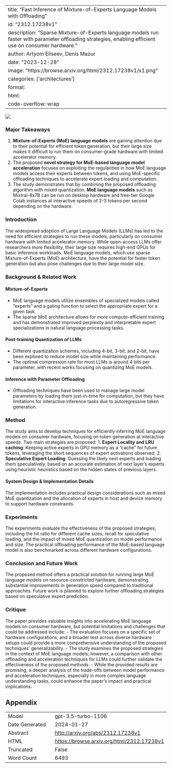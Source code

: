 
---
title: "Fast Inference of Mixture-of-Experts Language Models with Offloading"
id: "2312.17238v1"
description: "Sparse Mixture-of-Experts language models run faster with parameter offloading strategies, enabling efficient use on consumer hardware."
author: Artyom Eliseev, Denis Mazur
date: "2023-12-28"
image: "https://browse.arxiv.org/html/2312.17238v1/x1.png"
categories: ['architectures']
format:
  html:
    code-overflow: wrap
---

![](https://browse.arxiv.org/html/2312.17238v1/x1.png)

### Major Takeaways

1. **Mixture-of-Experts (MoE) language models** are gaining attention due to their potential for efficient token generation, but their large size makes it difficult to run them on consumer-grade hardware with limited accelerator memory.
2. The proposed **novel strategy for MoE-based language model acceleration** focuses on exploiting the regularities in how MoE language models access their experts between tokens, and using MoE-specific offloading techniques to accelerate expert loading and computation.
3. The study demonstrates that by combining the proposed offloading algorithm with mixed quantization, **MoE language models** such as Mixtral-8x7B can be run on desktop hardware and free-tier Google Colab instances at interactive speeds of 2-3 tokens per second depending on the hardware.

### Introduction
The widespread adoption of Large Language Models (LLMs) has led to the need for efficient strategies to run these models, particularly on consumer hardware with limited accelerator memory. While open-access LLMs offer researchers more flexibility, their large size requires high-end GPUs for basic inference workloads. MoE language models, which use sparse Mixture-of-Experts (MoE) architecture, have the potential for faster token generation but also pose challenges due to their large model size.

### Background & Related Work

#### Mixture-of-Experts
- MoE language models utilize ensembles of specialized models called "experts" and a gating function to select the appropriate expert for a given task.
- The sparse MoE architecture allows for more compute-efficient training and has demonstrated improved perplexity and interpretable expert specializations in natural language processing tasks.

#### Post-training Quantization of LLMs
- Different quantization schemes, including 4-bit, 3-bit, and 2-bit, have been explored to reduce model size while maintaining performance.
- The optimal compression rate for most LLMs is around 4 bits per parameter, with recent works focusing on quantizing MoE models.

#### Inference with Parameter Offloading
- Offloading techniques have been used to manage large model parameters by loading them just-in-time for computation, but they have limitations for interactive inference tasks due to autoregressive token generation.

### Method
The study aims to develop techniques for efficiently inferring MoE language models on consumer hardware, focusing on token generation at interactive speeds. Two main strategies are proposed:
1. **Expert Locality and LRU caching**: Keeping active experts in GPU memory as a "cache" for future tokens, leveraging the short sequences of expert activations observed.
2. **Speculative Expert Loading**: Guessing the likely next experts and loading them speculatively, based on an accurate estimation of next layer's experts using heuristic heuristics based on the hidden states of previous layers.

#### System Design & Implementation Details
The implementation includes practical design considerations such as mixed MoE quantization and the allocation of experts in host and device memory to support hardware constraints.

### Experiments
The experiments evaluate the effectiveness of the proposed strategies, including the hit ratio for different cache sizes, recall for speculative loading, and the impact of mixed MoE quantization on model performance and size. The practical offloading performance of the MoE-based language model is also benchmarked across different hardware configurations.

### Conclusion and Future Work
The proposed method offers a practical solution for running large MoE language models on resource-constricted hardware, demonstrating substantial improvements in generation speed compared to traditional approaches. Future work is planned to explore further offloading strategies based on speculative expert prediction.

### Critique
The paper provides valuable insights into accelerating MoE language models on consumer hardware, but potential limitations and challenges that could be addressed include:
- The evaluation focuses on a specific set of hardware configurations, and a broader test across diverse hardware setups could provide a more comprehensive understanding of the proposed techniques' generalizability.
- The study examines the proposed strategies in the context of MoE language models; however, a comparison with other offloading and acceleration techniques for LLMs could further validate the effectiveness of the proposed methods.
- While the provided results are promising, a deeper analysis of the trade-offs between model performance and acceleration techniques, especially in more complex language understanding tasks, could enhance the paper's impact and practical implications.

## Appendix

|          |          |
|----------|----------|
| Model     | gpt-3.5-turbo-1106       |
| Date Generated     | 2024-01-27       |
| Abstract | [http://arxiv.org/abs/2312.17238v1](http://arxiv.org/abs/2312.17238v1)        |
| HTML     | [https://browse.arxiv.org/html/2312.17238v1](https://browse.arxiv.org/html/2312.17238v1)       |
| Truncated       | False       |
| Word Count       | 6493       |